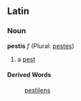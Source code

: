 ==Latin==
===Noun===
'''pestis''' ''f'' (Plural: [[pestes]])

#a [[pest]]
====Derived Words====
:[[pestilens]]